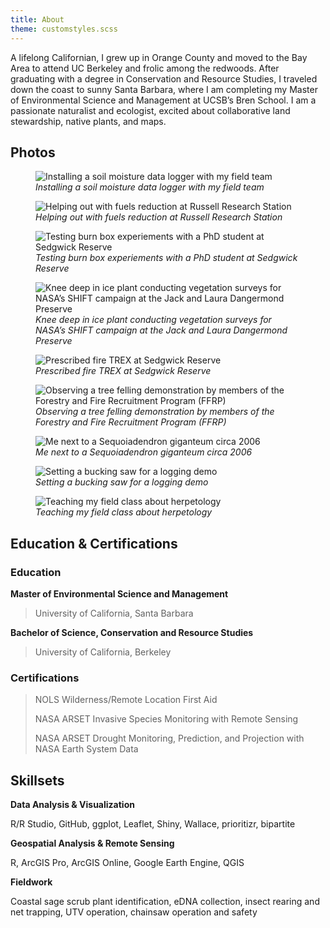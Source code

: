 ```yaml
---
title: About
theme: customstyles.scss
---
```


A lifelong Californian, I grew up in Orange County and moved to the Bay Area to attend UC Berkeley and frolic among the redwoods. After graduating with a degree in Conservation and Resource Studies, I traveled down the coast to sunny Santa Barbara, where I am completing my Master of Environmental Science and Management at UCSB’s Bren School. I am a passionate naturalist and ecologist, excited about collaborative land stewardship, native plants, and maps.

:::: panel-tabset
## Photos

::: {layout-ncol="3"}
![*Installing a soil moisture data logger with my field team*](media/field_team.jpg){.regular-hover}

![*Helping out with fuels reduction at Russell Research Station*](media/russell.jpeg){.regular-hover}

![*Testing burn box experiements with a PhD student at Sedgwick Reserve*](media/burn_box.jpg){.regular-hover}

![*Knee deep in ice plant conducting vegetation surveys for NASA's SHIFT campaign at the Jack and Laura Dangermond Preserve*](media/ice_plant.JPEG){.regular-hover}

![*Prescribed fire TREX at Sedgwick Reserve*](media/rx_burn.jpeg){.regular-hover}

![*Observing a tree felling demonstration by members of the Forestry and Fire Recruitment Program (FFRP)*](media/ffrp.JPG){.regular-hover}

![*Me next to a Sequoiadendron giganteum circa 2006*](media/yose.JPG){.regular-hover}

![*Setting a bucking saw for a logging demo*](media/logging.jpg){.regular-hover}

![*Teaching my field class about herpetology*](media/herps.jpeg){.regular-hover}
:::

## Education & Certifications

### Education

**Master of Environmental Science and Management**

> University of California, Santa Barbara

**Bachelor of Science, Conservation and Resource Studies**

> University of California, Berkeley

### Certifications

> NOLS Wilderness/Remote Location First Aid
>
> NASA ARSET Invasive Species Monitoring with Remote Sensing
>
> NASA ARSET Drought Monitoring, Prediction, and Projection with NASA Earth System Data

## Skillsets

**Data Analysis & Visualization**

R/R Studio, GitHub, ggplot, Leaflet, Shiny, Wallace, prioritizr, bipartite

**Geospatial Analysis & Remote Sensing**

R, ArcGIS Pro, ArcGIS Online, Google Earth Engine, QGIS

**Fieldwork**

Coastal sage scrub plant identification, eDNA collection, insect rearing and net trapping, UTV operation, chainsaw operation and safety
::::

